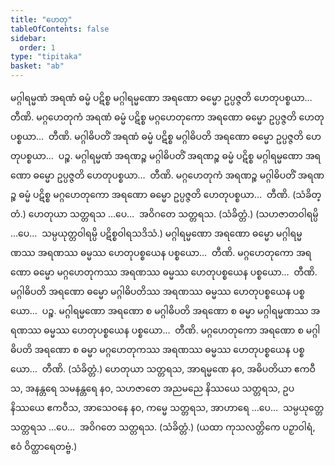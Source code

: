 ```yaml
---
title: "ဟေတု"
tableOfContents: false
sidebar:
  order: 1
type: "tipitaka"
basket: "ab"
---
```



<DynamicBreadcrumb />

<Division number="53">

<Paragraph number="1864">
မဂ္ဂါရမ္မဏံ အရဏံ ဓမ္မံ ပဋိစ္စ မဂ္ဂါရမ္မဏော အရဏော ဓမ္မော ဥပ္ပဇ္ဇတိ ဟေတုပစ္စယာ…  တီဏိ.
</Paragraph>

<Paragraph number="1865">
မဂ္ဂဟေတုကံ အရဏံ ဓမ္မံ ပဋိစ္စ မဂ္ဂဟေတုကော အရဏော ဓမ္မော ဥပ္ပဇ္ဇတိ ဟေတုပစ္စယာ…  တီဏိ.
</Paragraph>

<Paragraph number="1866">
မဂ္ဂါဓိပတိံ အရဏံ ဓမ္မံ ပဋိစ္စ မဂ္ဂါဓိပတိ အရဏော ဓမ္မော ဥပ္ပဇ္ဇတိ ဟေတုပစ္စယာ…  ပဉ္စ.
</Paragraph>

<Paragraph number="1867">
မဂ္ဂါရမ္မဏံ အရဏဉ္စ မဂ္ဂါဓိပတိံ အရဏဉ္စ ဓမ္မံ ပဋိစ္စ မဂ္ဂါရမ္မဏော အရဏော ဓမ္မော ဥပ္ပဇ္ဇတိ ဟေတုပစ္စယာ…  တီဏိ.
</Paragraph>

<Paragraph number="1868">
မဂ္ဂဟေတုကံ အရဏဉ္စ မဂ္ဂါဓိပတိံ အရဏဉ္စ ဓမ္မံ ပဋိစ္စ မဂ္ဂဟေတုကော အရဏော ဓမ္မော ဥပ္ပဇ္ဇတိ ဟေတုပစ္စယာ…  တီဏိ. (သံခိတ္တံ.)
</Paragraph>

<Paragraph number="1869">
ဟေတုယာ သတ္တရသ …ပေ…  အဝိဂတေ သတ္တရသ. (သံခိတ္တံ.)
</Paragraph>

<Paragraph number="1870">
(သဟဇာတဝါရမ္ပိ …ပေ…  သမ္ပယုတ္တဝါရမ္ပိ ပဋိစ္စဝါရသဒိသံ.)
</Paragraph>

</Division>
<Division number="54">

<Paragraph number="1871">
မဂ္ဂါရမ္မဏော အရဏော ဓမ္မော မဂ္ဂါရမ္မဏဿ အရဏဿ ဓမ္မဿ ဟေတုပစ္စယေန ပစ္စယော…  တီဏိ.
</Paragraph>

<Paragraph number="1872">
မဂ္ဂဟေတုကော အရဏော ဓမ္မော မဂ္ဂဟေတုကဿ အရဏဿ ဓမ္မဿ ဟေတုပစ္စယေန ပစ္စယော…  တီဏိ.
</Paragraph>

<Paragraph number="1873">
မဂ္ဂါဓိပတိ အရဏော ဓမ္မော မဂ္ဂါဓိပတိဿ အရဏဿ ဓမ္မဿ ဟေတုပစ္စယေန ပစ္စယော…  ပဉ္စ.
</Paragraph>

<Paragraph number="1874">
မဂ္ဂါရမ္မဏော အရဏော စ မဂ္ဂါဓိပတိ အရဏော စ ဓမ္မာ မဂ္ဂါရမ္မဏဿ အရဏဿ ဓမ္မဿ ဟေတုပစ္စယေန ပစ္စယော…  တီဏိ.
</Paragraph>

<Paragraph number="1875">
မဂ္ဂဟေတုကော အရဏော စ မဂ္ဂါဓိပတိ အရဏော စ ဓမ္မာ မဂ္ဂဟေတုကဿ အရဏဿ ဓမ္မဿ ဟေတုပစ္စယေန ပစ္စယော…  တီဏိ. (သံခိတ္တံ.)
</Paragraph>

</Division>
<Division number="55">

<Paragraph number="1876">
ဟေတုယာ သတ္တရသ, အာရမ္မဏေ နဝ, အဓိပတိယာ ဧကဝီသ, အနန္တရေ သမနန္တရေ နဝ, သဟဇာတေ အညမညေ နိဿယေ သတ္တရသ, ဥပနိဿယေ ဧကဝီသ, အာသေဝနေ နဝ, ကမ္မေ သတ္တရသ, အာဟာရေ …ပေ…  သမ္ပယုတ္တေ သတ္တရသ …ပေ…  အဝိဂတေ သတ္တရသ. (သံခိတ္တံ.)
</Paragraph>

<Paragraph number="1877">
(ယထာ ကုသလတ္တိကေ ပဉှာဝါရံ, ဧဝံ ဝိတ္ထာရေတဗ္ဗံ.)
</Paragraph>
</Division>